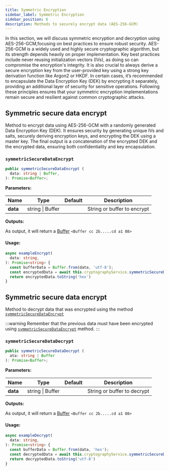 ```yaml
---
title: Symmetric Encryption
sidebar_label: Symmetric Encryption
sidebar_position: 6
description: Methods to securely encrypt data (AES-256-GCM)
---
```



In this section, we will discuss symmetric encryption and decryption using AES-256-GCM,focusing on best practices to ensure robust security.
AES-256-GCM is a widely used and highly secure cryptographic algorithm, but its strength depends heavily on proper implementation.
Key best practices include never reusing initialization vectors (IVs), as doing so can compromise the encryption's integrity.
It is also crucial to always derive a secure encryption key from the user-provided key using a strong key derivation function
like Argon2 or HKDF. In certain cases, it’s recommended to encapsulate the Data Encryption Key (DEK) by encrypting it separately,
providing an additional layer of security for sensitive operations.
Following these principles ensures that your symmetric encryption implementations remain secure and resilient against common cryptographic attacks.


## Symmetric secure data encrypt

Method to encrypt data using AES-256-GCM with a randomly generated Data Encryption Key (DEK).
It ensures security by generating unique IVs and salts, securely deriving encryption keys,
and encrypting the DEK using a master key.
The final output is a concatenation of the encrypted DEK and the encrypted data, ensuring both confidentiality and key encapsulation.

### `symmetricSecureDataEncrypt`

```typescript
public symmetricSecureDataEncrypt (
  data: string | Buffer,
): Promise<Buffer>;
```

**Parameters:**

| Name                      | Type             | Default | Description                 |
|---------------------------|------------------|---------|-----------------------------|
| **data** <RequiredLabel/> | string \| Buffer |         | String or buffer to encrypt |

**Outputs:**

As output, it will return a [Buffer][1] `<Buffer cc 2b.....cd a1 08>`

#### **Usage:**
```typescript
async exampleEncrypt(
  data: string,
): Promise<string> {
  const bufferData = Buffer.from(data, 'utf-8');
  const encryptedData = await this.cryptographyService.symmetricSecureDataEncrypt(data);
  return encryptedData.toString('hex')
}
```


[//]: #--------------------#


## Symmetric secure data encrypt

Method to decrypt data that was encrypted using the method [`symmetricSecureDataEncrypt`][2]

:::warning
Remember that the previous data must have been encrypted using [`symmetricSecureDataEncrypt`][2] method.
:::


### `symmetricSecureDataDecrypt`

```typescript
public symmetricSecureDataDecrypt (
  ata: string | Buffer
): Promise<Buffer>;
```

**Parameters:**

| Name                      | Type             | Default | Description                 |
|---------------------------|------------------|---------|-----------------------------|
| **data** <RequiredLabel/> | string \| Buffer |         | String or buffer to decrypt |

**Outputs:**

As output, it will return a [Buffer][1] `<Buffer cc 2b.....cd a1 08>`


#### **Usage:**
```typescript
async exampleDecrypt(
  data: string,
): Promise<string> {
  const bufferData = Buffer.from(data, 'hex');
  const decryptedData = await this.cryptographyService.symmetricSecureDataDecrypt(data);
  return decryptedData.toString('utf-8')
}
```


<Tips />




[1]: https://nodejs.org/api/buffer.html
[2]: symmetric-encryption#symmetricsecuredataencrypt
